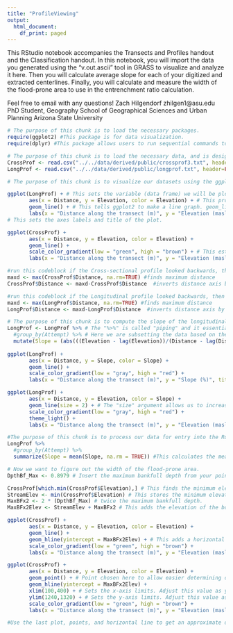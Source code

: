 ```yaml
---
title: "ProfileViewing"
output:
  html_document:
    df_print: paged
---
```


This RStudio notebook accompanies the Transects and Profiles handout and the Classification handout. In this notebook, you will import the data you generated using the "v.out.ascii" tool in GRASS to visualize and analyze it here. Then you will calculate average slope for each of your digitized and extracted centerlines. Finally, you will calculate and measure the width of the flood-prone area to use in the entrenchment ratio calculation.

Feel free to email with any questions!
Zach Hilgendorf
zhilgen1@asu.edu
PhD Student, Geography
School of Geographical Sciences and Urban Planning
Arizona State University


```r
# The purpose of this chunk is to load the necessary packages.
require(ggplot2) #This package is for data visualization.
require(dplyr) #This package allows users to run sequential commands to manipulate and process your data.
```

```r
# The purpose of this chunk is to load the necessary data, and is designed to input text files created by the r.profile tool in GRASS
CrossProf <- read.csv("../../data/derived/public/crossprof3.txt", header=FALSE, sep = " ", col.names=c("Junk","Distance","Elevation"))[c(2,3)]
LongProf <- read.csv("../../data/derived/public/longprof.txt", header=FALSE, sep = " ", col.names=c("Junk","Distance","Elevation"))[c(2,3)]
```

```r
# The purpose of this chunk is to visualize our datasets using the ggplot2 package.This chunk is set up so that your variables do not need to be specified and the chunk can just be run.

ggplot(LongProf) + # This sets the variable (data frame) we will be plotting.
       aes(x = Distance, y = Elevation, color = Elevation) + # This provides the axes designations and how to color the data.
       geom_line() + # This tells ggplot2 to make a line graph. geom_line could be changed to geom_point without issue.
       labs(x = "Distance along the transect (m)", y = "Elevation (masl)", title = "Longitudinal Profile of Extracted Reach")
# This sets the axes labels and title of the plot.

ggplot(CrossProf) +
       aes(x = Distance, y = Elevation, color = Elevation) +
       geom_line() +
       scale_color_gradient(low = "green", high = "brown") + # This establishes a color gradient between green and brown to color the data.
       labs(x = "Distance along the transect (m)", y = "Elevation (masl)", title = "Cross-Sectional Profile of Valley Near CHaMP Point")
```

```r
#run this codeblock if the Cross-sectional profile looked backwards, then rerun the graphing codeblock above
maxd <- max(CrossProf$Distance, na.rm=TRUE) #finds maximum distance
CrossProf$Distance <- maxd-CrossProf$Distance  #inverts distance axis by subtracting distances from max

```

```r
#run this codeblock if the Longitudinal profile looked backwards, then rerun the graphing codeblock above
maxd <- max(LongProf$Distance, na.rm=TRUE) #finds maximum distance
LongProf$Distance <- maxd-LongProf$Distance  #inverts distance axis by subtracting distances from max
```

```r
# The purpose of this chunk is to compute the slope of the longitudinal profile (between points) and the average slope 
LongProf <- LongProf %>% # The "%>%" is called "piping" and it essentially allows us to take the output of a function and sequentially feed it to the next argument. This is very useful for subsetting and tacking on new columns with output data!
  #group_by(Attempt) %>% # Here we are subsetting the data based on the attempt number (1-3). 
  mutate(Slope = (abs(((Elevation - lag(Elevation))/(Distance - lag(Distance))*100)))) # Create a column for slope (Change in Vertical Position/Change in Horizontal Position) with absolute values that is relative to the Attempt
         
ggplot(LongProf) +
       aes(x = Distance, y = Slope, color = Slope) +
       geom_line() +
       scale_color_gradient(low = "gray", high = "red") +
       labs(x = "Distance along the transect (m)", y = "Slope (%)", title = "Slope of the Longitudinal Profile of the Extracted Reach")

ggplot(LongProf) +
       aes(x = Distance, y = Elevation, color = Slope) +
       geom_line(size = 2) + # The "size" argument allows us to increase or decrease our point size.
       scale_color_gradient(low = "gray", high = "red") +
       theme_light() +
       labs(x = "Distance along the transect (m)", y = "Elevation (masl)", title = "Longitudinal Profile of Extracted Reach")
```

```r
#The purpose of this chunk is to process our data for entry into the Rosgen Stream Classification scheme. This chunk can be run now, or it can be run during the Classification handout. The chunk reports the mean slope and gives you the necessary tools to determine the flood-prone area of the stream to calculate the entrenchment ratio.
LongProf %>%
  #group_by(Attempt) %>% 
  summarize(Slope = mean(Slope, na.rm = TRUE)) #This calculates the mean slope, based on the Attempt.

# Now we want to figure out the width of the flood-prone area.
DpthBf_Max <- 0.8979 # Insert the maximum bankfull depth from your point/reach of interest here, replacing the 8 left of the hash #

CrossProf[which.min(CrossProf$Elevation),] # This finds the minimum elevation, which should correspond to the lowest elevation in the stream channel, and reports the entire row. That part is essential! Double check the reported value with one of the plots you have made before to verify.
StreamElev <- min(CrossProf$Elevation) # This stores the minimum elevation that you found in the previous step.
MaxBFx2 <- 2 * (DpthBf_Max) # twice the maximum bankfull depth.
MaxBFx2Elev <- StreamElev + MaxBFx2 # This adds the elevation of the bottom of the stream to twice the bankfull depth, allowing you to get the elevation (above mean sea level) of that variable.

ggplot(CrossProf) +
       aes(x = Distance, y = Elevation, color = Elevation) +
       geom_line() +
       geom_hline(yintercept = MaxBFx2Elev) + # This adds a horizontal line at a prescribed location. In this case, we are drawing a line at twice the maximum bankfull depth.
       scale_color_gradient(low = "green", high = "brown") +
       labs(x = "Distance along the transect (m)", y = "Elevation (masl)", title = "Cross-Sectional Profile of Valley Near CHaMP Point")

ggplot(CrossProf) +
       aes(x = Distance, y = Elevation, color = Elevation) +
       geom_point() + # Point chosen here to allow easier determining of the width (points are horizontally spaced by 1 meter)
       geom_hline(yintercept = MaxBFx2Elev) +
       xlim(100,400) + # Sets the x-axis limits. Adjust this value as you zoom in to the correct area.
       ylim(1240,1320) + # Sets the y-axis limits. Adjust this value as you zoom in to the correct area.
       scale_color_gradient(low = "green", high = "brown") +
       labs(x = "Distance along the transect (m)", y = "Elevation (masl)", title = "Determining the Flood-Prone Width")

#Use the last plot, points, and horizontal line to get an approximate distance of the flood-prone area. Keep for your notes and to include in your classification and report.
```







